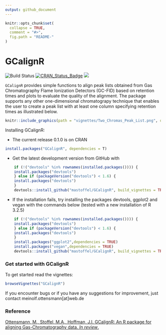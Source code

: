 ```yaml
---
output: github_document
---
```


```r
knitr::opts_chunk$set(
  collapse = TRUE,
  comment = "#>",
  fig.path = "README-"
)
```

# GCalignR

![Build Status](https://travis-ci.org/mastoffel/GCalignR.svg?branch=master)
[![CRAN_Status_Badge](http://www.r-pkg.org/badges/version/GCalignR)](https://cran.r-project.org/package=GCalignR)
[![](http://cranlogs.r-pkg.org/badges/grand-total/GCalignR)](https://cran.r-project.org/package=GCalignR)


`GCalignR` provides simple functions to align peak lists obtained from Gas Chromatography Flame Ionization Detectors (GC-FID) based on retention times and plots to evaluate the quality of the alignment. The package supports any other one-dimensional chromatograpy technique that enables the user to create a peak list with at least one column specifying retention times as illustrated below.

```r
knitr::include_graphics(path = "vignettes/Two_Chromas_Peak_List.png", dpi = 300)
```

Installing GCalignR:

* The current release 0.1.0 is on CRAN

```R
install.packages("GCalignR", dependencies = T)
```

* Get the latest development version from GitHub with

```R
    if (!("devtools" %in% rownames(installed.packages()))) { 
    install.packages("devtools")
    } else if (packageVersion("devtools") < 1.6) {
    install.packages("devtools")
    }
    devtools::install_github("mastoffel/GCalignR", build_vignettes = TRUE)
```
* If the installation fails, try installing the packages
devtools, ggplot2 and vegan with the commands below (tested with a new installation of R 3.2.5)

```R
    if (!("devtools" %in% rownames(installed.packages()))) {
    install.packages("devtools")
    } else if (packageVersion("devtools") < 1.6) {
    install.packages("devtools")
    }
    install.packages("ggplot2",dependencies = TRUE)
    install.packages("vegan",dependencies = TRUE)
    devtools::install_github("mastoffel/GCalignR", build_vignettes = TRUE)    
```
### Get started with GCalignR

To get started read the vignettes:  

```r
browseVignettes("GCalignR")
```

If you encounter bugs or if you have any suggestions for improvement, just contact
meinolf.ottensmann[at]web.de

### Reference
[Ottensmann, M., Stoffel, M.A., Hoffman, J.I. GCalignR: An R package for aligning Gas-Chromatography data. *In review*.](https://doi.org/10.1101/110494)
